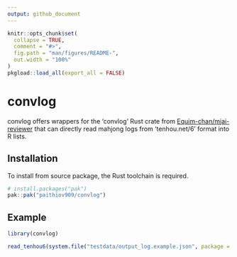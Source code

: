 ```yaml
---
output: github_document
---
```


<!-- README.md is generated from README.Rmd. Please edit that file -->

```r
knitr::opts_chunk$set(
  collapse = TRUE,
  comment = "#>",
  fig.path = "man/figures/README-",
  out.width = "100%"
)
pkgload::load_all(export_all = FALSE)
```

# convlog

<!-- badges: start -->
<!-- badges: end -->

convlog offers wrappers for the 'convlog' Rust crate from [Equim-chan/mjai-reviewer](https://github.com/Equim-chan/mjai-reviewer) that can directly read mahjong logs from 'tenhou.net/6' format into R lists.

## Installation

To install from source package, the Rust toolchain is required.

```r
# install.packages("pak")
pak::pak("paithiov909/convlog")
```

## Example

```r
library(convlog)

read_tenhou6(system.file("testdata/output_log.example.json", package = "convlog"))
```
